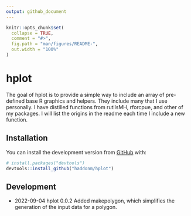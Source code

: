 ```yaml
---
output: github_document
---
```


<!-- README.md is generated from README.Rmd. Please edit that file -->

```r
knitr::opts_chunk$set(
  collapse = TRUE,
  comment = "#>",
  fig.path = "man/figures/README-",
  out.width = "100%"
)
```

# hplot

<!-- badges: start -->
<!-- badges: end -->

The goal of hplot is to provide a simple way to include an array of pre-defined base R graphics and helpers. They include many that I use personally. I have distilled functions from rutilsMH, rforcpue, and other of my packages. I will list the origins in the readme each time I include a new function.

## Installation

You can install the development version from [GitHub](https://github.com/) with:

``` r
# install.packages("devtools")
devtools::install_github("haddonm/hplot")
```
## Development

* 2022-09-04 hplot 0.0.2 Added makepolygon, which simplifies the generation of the input data for a polygon.